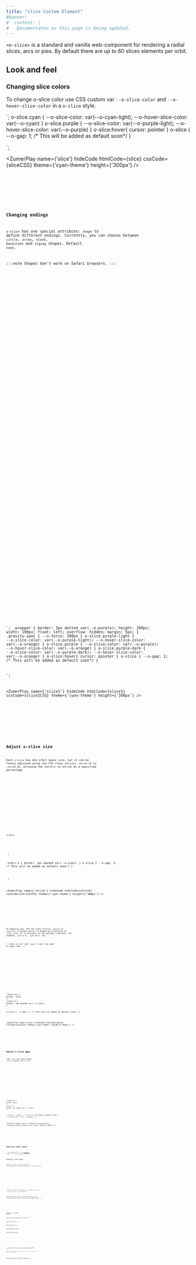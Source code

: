 ```yaml
---
title: "slice Custom Element"
#banner: 
#  content: |
#   Documentaton on this page is being updated.
---
```



`<o-slice>` is a standard and vanilla web-component for rendering a radial slices, arcs or pies. By default there are up to 60 slices elements per orbit. 

## Look and feel


### Changing slice colors
To change o-slice color use CSS custom var `--o-slice-color` and `--o-hover-slice-color` in a `o-slice` style.

<div class="bigbang">
  <div class="gravity-spot">
    <div class="orbit-5">
      <o-slice class="cyan"></o-slice>
      <o-slice class="purple"></o-slice>
      <o-slice class="cyan"></o-slice>
      <o-slice class="purple"></o-slice>
      <o-slice class="cyan"></o-slice>
      <o-slice class="purple"></o-slice>
      <o-slice class="cyan"></o-slice>
      <o-slice class="purple"></o-slice>
      <o-slice class="cyan"></o-slice>
      <o-slice class="purple"></o-slice>
      <o-slice class="cyan"></o-slice>
      <o-slice class="purple"></o-slice>
    </div>
  </div>
</div>
`;
o-slice.cyan {
--o-slice-color: var(--o-cyan-light);
--o-hover-slice-color: var(--o-cyan)
}
o-slice.purple {
--o-slice-color: var(--o-purple-light);
--o-hover-slice-color: var(--o-purple)
}
o-slice:hover{
cursor: pointer
}
o-slice {
--o-gap: 1; /* This will be added as default soon*/
}

`;

<ZumerPlay name={'slice'} hideCode htmlCode={slice} cssCode={sliceCSS} theme={'cyan-theme'} height={'300px'} />

<Tabs>
  <TabItem label="HTML" icon="seti:html">
    <Code code={slice} lang="html" />
  </TabItem>
  <TabItem label="CSS" icon="seti:css">
    <Code wrap code={sliceCSS} lang="css" />
  </TabItem>
</Tabs>

### Changing endings

`o-slice` has one special attribute: `shape` to define different endings. Currently, you can choose between `circle`, `arrow`, `slash`, `backslash` and `zigzag` shapes. Default `none`. 

:::note
Shapes don't work on Safari browsers.
:::


<div class="wrapper">
  <div class="bigbang">
    <div class="gravity-spot">
      <div class="orbit-3">
        <o-slice class="grow-1x purple-light" shape="circle"></o-slice>
        <o-slice class="grow-1x purple" shape="circle"></o-slice>
        <o-slice class="grow-1x purple-dark" shape="circle"></o-slice>
      </div>
    </div>
  </div>
</div>
<div class="wrapper">
  <div class="bigbang">
    <div class="gravity-spot">
      <div class="orbit-3">
        <o-slice class="grow-1x purple-light" shape="arrow"></o-slice>
        <o-slice class="grow-1x purple" shape="arrow"></o-slice>
        <o-slice class="grow-1x purple-dark" shape="arrow"></o-slice>
      </div>
    </div>
  </div>
</div>
<div class="wrapper">
  <div class="bigbang">
    <div class="gravity-spot">
      <div class="orbit-3">
        <o-slice class="grow-1x purple-light" shape="zigzag"></o-slice>
        <o-slice class="grow-1x purple" shape="zigzag"></o-slice>
        <o-slice class="grow-1x purple-dark" shape="zigzag"></o-slice>
      </div>
    </div>
  </div>
</div>
<div class="wrapper">
  <div class="bigbang">
    <div class="gravity-spot">
      <div class="orbit-3">
        <o-slice class="grow-1x purple-light" shape="slash"></o-slice>
        <o-slice class="grow-1x purple" shape="slash"></o-slice>
        <o-slice class="grow-1x purple-dark" shape="slash"></o-slice>
      </div>
    </div>
  </div>
</div>
<div class="wrapper">
  <div class="bigbang">
    <div class="gravity-spot">
      <div class="orbit-3">
        <o-slice class="grow-1x purple-light" shape="backslash"></o-slice>
        <o-slice class="grow-1x purple" shape="backslash"></o-slice>
        <o-slice class="grow-1x purple-dark" shape="backslash"></o-slice>
      </div>
    </div>
  </div>
</div>

`;
.wrapper {
border: 1px dotted var(--o-purple);
height: 100px;
width: 100px;
float: left;
overflow: hidden;
margin: 5px;
}
.gravity-spot {
--o-force: 300px
}
o-slice.purple-light {
--o-slice-color: var(--o-purple-light);
--o-hover-slice-color: var(--o-orange)
}
o-slice.purple {
--o-slice-color: var(--o-purple);
--o-hover-slice-color: var(--o-orange)
}
o-slice.purple-dark {
--o-slice-color: var(--o-purple-dark);
--o-hover-slice-color: var(--o-orange)
}
o-slice:hover{
cursor: pointer
}
o-slice {
--o-gap: 1; /* This will be added as default soon*/
}

`;

<ZumerPlay name={'slice1'} hideCode htmlCode={slice1} cssCode={slice1CSS} theme={'cyan-theme'} height={'300px'} />

<Tabs>
  <TabItem label="HTML" icon="seti:html">
    <Code code={slice1} lang="html" />
  </TabItem>
  <TabItem label="CSS" icon="seti:css">
    <Code wrap code={slice1CSS} lang="css" />
  </TabItem>
</Tabs>


## Adjust o-slice size

Each `o-slice` has one orbit space size, but it can be finely adjusted using the CSS class utility `.shrink-10` to `.shrink-90`, allowing the vectors to shrink by a specified percentage. 


<div class="bigbang">
  <div class="gravity-spot">
    <div class="orbit-5">
      <o-slice style="--o-slice-color: var(--o-red)"></o-slice>
      <o-slice class="shrink-90" style="--o-slice-color: var(--o-orange)"></o-slice>
      <o-slice class="shrink-80" style="--o-slice-color: var(--o-yellow)"></o-slice>
      <o-slice class="shrink-70" style="--o-slice-color: var(--o-color)"></o-slice>
      <o-slice class="shrink-60" style="--o-slice-color: var(--o-green)"></o-slice>
      <o-slice class="shrink-50" style="--o-slice-color: var(--o-cyan)"></o-slice>
      <o-slice class="shrink-40" style="--o-slice-color: var(--o-blue)"></o-slice>
      <o-slice class="shrink-30" style="--o-slice-color: var(--o-indigo)"></o-slice>
      <o-slice class="shrink-20" style="--o-slice-color: var(--o-purple)"></o-slice>
      <o-slice class="shrink-10" style="--o-slice-color: var(--o-pink)"></o-slice>
      
    </div>
  </div>
</div>
`;

.orbit-5 {
border: 1px dashed var(--o-cyan);
}
o-slice {
--o-gap: 1; /* This will be added as default soon*/
}

`;

<ZumerPlay name={'shrink'} hideCode htmlCode={shrink} cssCode={shrinkCSS} theme={'cyan-theme'} height={'300px'} />

<Tabs>
  <TabItem label="HTML" icon="seti:html">
    <Code code={shrink} lang="html" />
  </TabItem>
  <TabItem label="CSS" icon="seti:css">
    <Code code={shrinkCSS} lang="css" />
  </TabItem>
</Tabs>

On opposite way, the CSS class utility `.grow-0x` to `.grow-12x`, allowing vector to expand by a multiple of `.orbit` size. It is possible to use decimal fractions. For example,  `.grow-0.1x`,  `.grow-10.7x`, etc.

:::note
`shrink-*` and `.grow-*x` can't be used at same time.
:::


<div class="bigbang">
  <div class="gravity-spot">
    <div class="orbit-4">
      <o-slice class="grow-0.2x" style="--o-slice-color: var(--o-red)"></o-slice>
      <o-slice class="grow-0.4x" style="--o-slice-color: var(--o-orange)"></o-slice>
      <o-slice class="grow-0.6x" style="--o-slice-color: var(--o-yellow)"></o-slice>
      <o-slice class="grow-1.2X" style="--o-slice-color: var(--o-green)"></o-slice>
      <o-slice class="grow-2x" style="--o-slice-color: var(--o-cyan)"></o-slice>
      <o-slice class="grow-2.5x" style="--o-slice-color: var(--o-blue)"></o-slice>
      <o-slice class="grow-3x" style="--o-slice-color: var(--o-indigo)"></o-slice>
      <o-slice class="grow-4x" style="--o-slice-color: var(--o-purple)"></o-slice>
    </div>
  </div>
</div>
`;
.satellite {
border: none;
}
.orbit-5 {
border: 1px dashed var(--o-cyan);
}

o-slice {
--o-gap: 1; /* This will be added as default soon*/
}
`;

<ZumerPlay name={'grow'} hideCode htmlCode={grow} cssCode={growCSS} theme={'cyan-theme'} height={'400px'} />

<Tabs>
  <TabItem label="HTML" icon="seti:html">
    <Code code={grow} lang="html" />
  </TabItem>
  <TabItem label="CSS" icon="seti:css">
    <Code code={growCSS} lang="css" />
  </TabItem>
</Tabs>

## Adjust o-slice gaps
**`.gap-*`:** Set a gap space between `o-slices` ranging from 0 to 30, 


<div class="bigbang">
  <div class="gravity-spot">
    <div class="orbit-4">
      <o-slice class="gap-0"></o-slice>
      <o-slice class="gap-2"></o-slice>
      <o-slice class="gap-3"></o-slice>
      <o-slice class="gap-4"></o-slice>
      <o-slice class="gap-5"></o-slice>
      <o-slice class="gap-6"></o-slice>
      <o-slice class="gap-7"></o-slice>
      <o-slice class="gap-30"></o-slice>
    </div>
  </div>
</div>
`;
.satellite {
border: none;
}
.orbit-5 {
border: 1px dashed var(--o-cyan);
}

o-slice {
--o-gap: 1; /* This will be added as default soon*/
--o-slice-color: var(--o-indigo);
}
`;

<ZumerPlay name={'grow1'} hideCode htmlCode={grow1} cssCode={grow1CSS} theme={'cyan-theme'} height={'400px'} />

<Tabs>
  <TabItem label="HTML" icon="seti:html">
    <Code code={grow1} lang="html" />
  </TabItem>
  <TabItem label="CSS" icon="seti:css">
    <Code code={grow1CSS} lang="css" />
  </TabItem>
</Tabs>

## Adjusting radial layout

:::note
Remember that `.orbit` [properties](/orbit-docs/elements/orbit/#distribution-of-orbit-children-elements) affect `o-slice` radial layout. 
:::

### Arbitrary o-slice angle.

**`.angle-*`:** Set starting point angle from 0 to 360 degrees, overrriding automatic radial arragement.

<div class="bigbang">
  <div class="gravity-spot">
    <div class="orbit-5 range-90">
      <o-slice class=" angle-115"></o-slice>
    </div>
  </div>
</div>
`;

.orbit-5 {
border: 1px dashed var(--o-cyan);
}
o-slice {
--o-slice-color: var(--o-purple);
}
`;

<ZumerPlay name={'angle'} hideCode htmlCode={angle} cssCode={angleCSS} theme={'cyan-theme'} height={'300px'} />

<Tabs>
  <TabItem label="HTML" icon="seti:html">
    <Code code={angle} lang="html" />
  </TabItem>
  <TabItem label="CSS" icon="seti:css">
    <Code code={angleCSS} lang="css" />
  </TabItem>
</Tabs>

### Relative o-slice orbital position

By default, `o-slice` is positioned in the middle of orbit path. To change that, there some CSS utilities:

**`.inner-orbit`:** To place an`o-slice` just below its orbit.

**`.outer-orbit`:** To place `o-slice` just above its orbit.

**`.quarter-inner-orbit`:** To place `o-slice` a 25% into its orbit.

**`.quarter-outer-orbit`:** To place `o-slice` a 25% outer its orbit.


  <div class="bigbang">
    <div class="gravity-spot">
      <div class="orbit-3">
        <o-slice class="outer-orbit "></o-slice>
        <o-slice class="quarter-outer-orbit"></o-slice>
        <o-slice class="quarter-inner-orbit"></o-slice>
        <o-slice class="inner-orbit"></o-slice>
      </div>
     
  </div>

`;
.wrapper {
border: 1px dotted var(--o-purple);
height: 250px;
width: 250px;
float: left;
overflow: hidden;
margin: 5px;
}

o-slice {
--o-slice-color: var(--o-pink);
--o-gap: 1; /* This will be added as default soon*/
}



`;

<ZumerPlay name={'inner'} hideCode htmlCode={inner} cssCode={innerCSS} theme={'cyan-theme'} height={'300px'} />

<Tabs>
  <TabItem label="HTML" icon="seti:html">
    <Code code={inner} lang="html" />
  </TabItem>
  <TabItem label="CSS" icon="seti:css">
    <Code code={innerCSS} lang="css" />
  </TabItem>
</Tabs>
